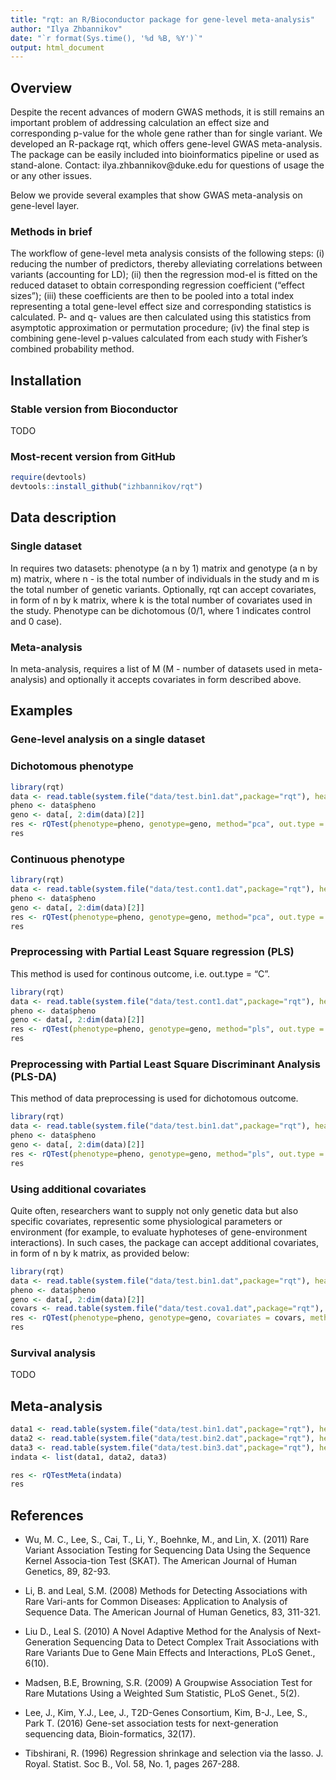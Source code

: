```yaml
---
title: "rqt: an R/Bioconductor package for gene-level meta-analysis"
author: "Ilya Zhbannikov"
date: "`r format(Sys.time(), '%d %B, %Y')`"
output: html_document
---
```


## Overview

Despite the recent advances of modern GWAS methods, it is still remains an important problem of addressing calculation an effect size and corresponding p-value for the whole gene rather than for single variant. We developed an R-package rqt, which offers gene-level GWAS meta-analysis. The package can be easily included into bioinformatics pipeline or used as stand-alone. 
Contact: ilya.zhbannikov@duke.edu for questions of usage the \code{rqt} or any other issues.

Below we provide several examples that show GWAS meta-analysis on gene-level layer.

### Methods in brief

The workflow of gene-level meta analysis consists of the following steps: (i) reducing the number of predictors, thereby alleviating correlations between variants (accounting for LD); (ii) then the regression mod-el is fitted on the reduced dataset to obtain corresponding regression coefficient ("effect sizes"); (iii) these coefficients are then to be pooled into a total index representing a total gene-level effect size and corresponding statistics is calculated. P- and q- values are then calculated using this statistics from asymptotic approximation or permutation procedure; (iv) the final step is combining gene-level p-values calculated from each study with Fisher's combined probability method.

## Installation
### Stable version from Bioconductor

TODO

### Most-recent version from GitHub
```r
require(devtools)
devtools::install_github("izhbannikov/rqt")
```


## Data description
### Single dataset ###
In \code{rqt} requires two datasets: phenotype (a n by 1) matrix and genotype (a n by m) matrix, where n - is the total 
number of individuals in the study and m is the total number of genetic variants. Optionally, rqt can accept covariates, 
in form of n by k matrix, where k is the total number of covariates used in the study. Phenotype can be dichotomous 
(0/1, where 1 indicates control and 0 case).

### Meta-analysis ###
In meta-analysis, \code{rqt} requires a list of M (M - number of datasets used in meta-analysis) and optionally it accepts
covariates in form described above.

## Examples

### Gene-level analysis on a single dataset
### Dichotomous phenotype
```r
library(rqt)
data <- read.table(system.file("data/test.bin1.dat",package="rqt"), header = TRUE)
pheno <- data$pheno
geno <- data[, 2:dim(data)[2]]
res <- rQTest(phenotype=pheno, genotype=geno, method="pca", out.type = "D")
res
```

### Continuous phenotype
```r
library(rqt)
data <- read.table(system.file("data/test.cont1.dat",package="rqt"), header = TRUE)
pheno <- data$pheno
geno <- data[, 2:dim(data)[2]]
res <- rQTest(phenotype=pheno, genotype=geno, method="pca", out.type = "C")
res
```

### Preprocessing with Partial Least Square regression (PLS)

This method is used for continous outcome, i.e. out.type = "C".
```r
library(rqt)
data <- read.table(system.file("data/test.cont1.dat",package="rqt"), header = TRUE)
pheno <- data$pheno
geno <- data[, 2:dim(data)[2]]
res <- rQTest(phenotype=pheno, genotype=geno, method="pls", out.type = "C")
res
```

### Preprocessing with Partial Least Square Discriminant Analysis (PLS-DA)

This method of data preprocessing is used for dichotomous outcome.
```r
library(rqt)
data <- read.table(system.file("data/test.bin1.dat",package="rqt"), header=TRUE)
pheno <- data$pheno
geno <- data[, 2:dim(data)[2]]
res <- rQTest(phenotype=pheno, genotype=geno, method="pls", out.type = "D", scale = TRUE)
res
```

### Using additional covariates

Quite often, researchers want to supply not only genetic data but also specific covariates, 
representic some physiological parameters or environment (for example, to evaluate 
hyphoteses of gene-environment interactions). In such cases, the package \code{rqt} 
can accept additional covariates, in form of n by k matrix, as provided below:

```r
library(rqt)
data <- read.table(system.file("data/test.bin1.dat",package="rqt"), header = TRUE)
pheno <- data$pheno
geno <- data[, 2:dim(data)[2]]
covars <- read.table(system.file("data/test.cova1.dat",package="rqt"), header=TRUE)
res <- rQTest(phenotype=pheno, genotype=geno, covariates = covars, method="pca", out.type = "D")
res
```

### Survival analysis

TODO


## Meta-analysis

```r
data1 <- read.table(system.file("data/test.bin1.dat",package="rqt"), header = TRUE)
data2 <- read.table(system.file("data/test.bin2.dat",package="rqt"), header = TRUE)
data3 <- read.table(system.file("data/test.bin3.dat",package="rqt"), header = TRUE)
indata <- list(data1, data2, data3)

res <- rQTestMeta(indata)
res
```

## References

* Wu, M. C., Lee, S., Cai, T., Li, Y., Boehnke, M., and Lin, X. (2011) Rare Variant Association Testing for Sequencing Data Using the Sequence Kernel Associa-tion Test (SKAT). The American Journal of Human Genetics, 89, 82-93.

* Li, B. and Leal, S.M. (2008) Methods for Detecting Associations with Rare Vari-ants for Common Diseases: Application to Analysis of Sequence Data. The American Journal of Human Genetics, 83, 311-321.

* Liu D., Leal S. (2010) A Novel Adaptive Method for the Analysis of Next-Generation Sequencing Data to Detect Complex Trait Associations with Rare Variants Due to Gene Main Effects and Interactions, PLoS Genet., 6(10).

* Madsen, B.E, Browning, S.R. (2009) A Groupwise Association Test for Rare Mutations Using a Weighted Sum Statistic, PLoS Genet., 5(2).

* Lee, J., Kim, Y.J., Lee, J., T2D-Genes Consortium, Kim, B-J., Lee, S., Park T. (2016) Gene-set association tests for next-generation sequencing data, Bioin-formatics, 32(17).

* Tibshirani, R. (1996) Regression shrinkage and selection via the lasso. J. Royal. Statist. Soc B., Vol. 58, No. 1, pages 267-288.
